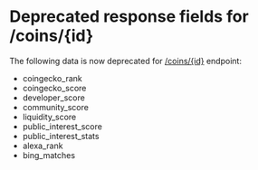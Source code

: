 # Deprecated response fields for /coins/{id}

The following data is now deprecated for [/coins/\{id}](/reference/coins-id) endpoint:

* coingecko\_rank
* coingecko\_score
* developer\_score
* community\_score
* liquidity\_score
* public\_interest\_score
* public\_interest\_stats
* alexa\_rank
* bing\_matches